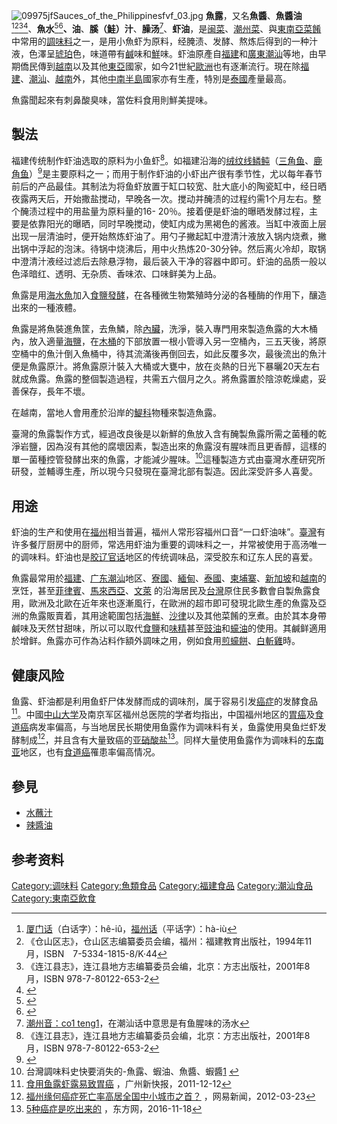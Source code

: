 {{CJK-New-Char|29E1E}}
[[File:09975jfSauces_of_the_Philippinesfvf_03.jpg|thumb]]
'''魚露'''，又名'''魚醬'''、'''魚醬油'''<ref>[[厦门话|厦门话]]（白话字）：hê-iû，[[福州话|福州话]]（平话字）：hà-iù</ref><ref name="仓山区志">《仓山区志》，仓山区志编纂委员会编，福州：福建教育出版社，1994年11月，ISBN　7-5334-1815-8/K·44</ref><ref name="连江县志">《连江县志》，连江县地方志编纂委员会编，北京：方志出版社，2001年8月，ISBN 978-7-80122-653-2</ref><ref>{{cite book |author=薩伯森撰；張善文、趙麟斌評注 |title=《垂涏錄評注》 |pages=第79頁 |publisher=北京大學出版社 |location=北京市 |isbn=9787301179949 |date=2011年2月}}</ref>、'''魚水'''<ref>{{lang-vi|Nước mắm}}</ref><ref>{{cite news |title=Nước mắm Phan Thiết trên báo xưa |url=https://baobinhthuan.com.vn/nuoc-mam-phan-thiet-tren-bao-xua-87309.html |accessdate=2022-05-06 |work=平順日報 |date=2021-12-10}}</ref>'''、{{僻字|𩸞|左「魚」右「奇」}}油'''、'''膎（鮭）汁'''、'''臊汤'''<ref>[http://m.czyzd.com/search?keyword=臊汤 潮州音：co1 teng1]，在潮汕话中意思是有鱼腥味的汤水</ref>、'''虾油'''，是[[闽菜|闽菜]]、[[潮州菜|潮州菜]]、與[[東南亞菜餚|東南亞菜餚]]中常用的[[調味料|調味料]]之一，是用小魚虾为原料，经腌渍、发酵、熬炼后得到的一种汁液，色澤呈[[琥珀|琥珀]]色，味道帶有[[鹹|鹹]]味和[[鮮|鮮]]味。虾油原產自[[福建|福建]]和[[廣東|廣東]][[潮汕|潮汕]]等地，由早期僑民傳到[[越南|越南]]以及其他[[東亞|東亞]]國家，如今21世紀[[歐洲|歐洲]]也有逐漸流行。現在除[[福建|福建]]、[[潮汕|潮汕]]、[[越南|越南]]外，其他[[中南半島|中南半島]]國家亦有生產，特別是[[泰國|泰國]]產量最高。

魚露聞起來有刺鼻酸臭味，當佐料食用則鮮美提味。

== 製法 ==
福建传统制作虾油选取的原料为小鱼虾<ref name="连江县志">《连江县志》，连江县地方志编纂委员会编，北京：方志出版社，2001年8月，ISBN 978-7-80122-653-2</ref>。如福建沿海的[[绒纹线鳞鲀|绒纹线鳞鲀]]（[[三角鱼|三角鱼]]、[[鹿角鱼|鹿角鱼]]）<ref name="福州市志.第4册">{{cite book |title=《福州市志》 |volume=第4冊 |editor=福州市地方志编纂委员会 |location=北京 |publisher=[[方志出版社|方志出版社]] |date=2000年7月 |isbn=978-7-80122-568-9 |id=K·238 |language=zh-hans }}</ref>是主要原料之一；而用于制作虾油的小虾出产很有季节性，尤以每年春节前后的产品最佳。其制法为将鱼虾放置于缸口较宽、肚大底小的陶瓷缸中，经日晒夜露两天后，开始撒盐搅动，早晚各一次。搅动并醃渍的过程约需1个月左右。整个醃渍过程中的用盐量为原料量的16- 20％。接着便是虾油的曝晒发酵过程，主要是依靠阳光的曝晒，同时早晚搅动，使缸内成为黑褐色的酱液。当缸中液面上层出现一层清油时，便开始熬炼虾油了。用勺子撇起缸中澄清汁液放入锅内烧煮，撇出锅中浮起的泡沫。待锅中烧沸后，用中火热炼20-30分钟。然后离火冷却，取锅中澄清汁液经过滤后去除悬浮物，最后装入干净的容器中即可。虾油的品质一般以色泽暗红、透明、无杂质、香味浓、口味鲜美为上品。 

魚露是用[[海水魚|海水魚]]加入[[食鹽|食鹽]][[發酵|發酵]]，在各種微生物繁殖時分泌的各種酶的作用下，釀造出來的一種液體。

魚露是將魚裝進魚筐，去魚鱗，除[[內臟|內臟]]，洗淨，裝入專門用來製造魚露的大木桶內，放入適量[[食用海鹽|海鹽]]，在[[木桶|木桶]]的下部放置一根小管導入另一空桶內，三五天後，將原空桶中的魚汁倒入魚桶中，待其流滿後再倒回去，如此反覆多次，最後流出的魚汁便是魚露原汁。將魚露原汁裝入大桶或大甕中，放在炎熱的日光下暴曬20天左右就成魚露。魚露的整個製造過程，共需五六個月之久。將魚露置於陰涼乾燥處，妥善保存，長年不壞。

在越南，當地人會用產於沿岸的[[鯷科|鯷科]]物種來製造魚露。

臺灣的魚露製作方式，經過改良後是以新鮮的魚放入含有醃製魚露所需之菌種的乾淨岩鹽，因為沒有其他的腐壞因素，製造出來的魚露沒有腥味而且更香醇，這樣的單一菌種控管發酵出來的魚露，才能減少腥味。<ref>台灣調味料史快要消失的-魚露、蝦油、魚醬、蝦醬[https://im5481.com/2015/09/02/%E5%8F%B0%E7%81%A3%E8%AA%BF%E5%91%B3%E6%96%99%E5%8F%B2%E5%BF%AB%E8%A6%81%E6%B6%88%E5%A4%B1%E7%9A%84-%E9%AD%9A%E9%9C%B2%E3%80%81%E8%9D%A6%E6%B2%B9%E3%80%81%E9%AD%9A%E9%86%AC%E3%80%81%E8%9D%A6%E9%86%AC/] {{Wayback|url=https://im5481.com/2015/09/02/%E5%8F%B0%E7%81%A3%E8%AA%BF%E5%91%B3%E6%96%99%E5%8F%B2%E5%BF%AB%E8%A6%81%E6%B6%88%E5%A4%B1%E7%9A%84-%E9%AD%9A%E9%9C%B2%E3%80%81%E8%9D%A6%E6%B2%B9%E3%80%81%E9%AD%9A%E9%86%AC%E3%80%81%E8%9D%A6%E9%86%AC/ |date=20210126051018 }}</ref>這種製造方式由臺灣水產研究所研發，並輔導生產，所以現今只發現在臺灣北部有製造。因此深受許多人喜愛。

== 用途 ==
虾油的生产和使用在[[福州|福州]]相当普遍，福州人常形容福州口音“一口虾油味”。[[臺灣|臺灣]]有许多餐厅厨房中的厨师，常选用虾油为重要的调味料之一，并常被使用于高汤唯一的调味料。虾油也是[[胶辽官话|胶辽官话]]地区的传统调味品，深受胶东和辽东人民的喜爱。

魚露最常用於[[福建|福建]]、[[广东|广东]][[潮汕|潮汕]]地区、[[寮國|寮國]]、[[緬甸|緬甸]]、[[泰國|泰國]]、[[柬埔寨|柬埔寨]]、[[新加坡|新加坡]]和[[越南|越南]]的烹饪，甚至[[菲律賓|菲律賓]]、[[馬來西亞|馬來西亞]]、[[文萊|文萊]] 的沿海居民及[[台灣|台灣]]原住民多數會自製魚露食用，歐洲及北歐在近年來也逐漸風行，在歐洲的超市即可發現北歐生產的魚露及亞洲的魚露販賣着，其用途範圍包括[[海鮮|海鮮]]、[[沙律|沙律]]以及其他菜餚的烹煮。由於其本身帶鹹味及天然甘甜味，所以可以取代[[食鹽|食鹽]]和[[味精|味精]]甚至[[豉油|豉油]]和[[蠔油|蠔油]]的使用。其鹹鲜適用於增鲜。魚露亦可作為沾料作額外調味之用，例如食用[[煎蠔餅|煎蠔餅]]、[[白斬雞|白斬雞]]時。

== 健康风险 ==
{{medical}}
鱼露、虾油都是利用鱼虾尸体发酵而成的调味剂，属于容易引发[[癌症|癌症]]的发酵食品<ref>[http://news.xkb.com.cn/guangzhou/2011/1212/174670.html 食用鱼露虾露易致胃癌] {{webarchive|url=https://web.archive.org/web/20161220064933/http://news.xkb.com.cn/guangzhou/2011/1212/174670.html |date=2016-12-20 }}，广州新快报，2011-12-12</ref>。中國[[中山大学|中山大学]]及南京军区福州总医院的学者均指出，中国福州地区的[[胃癌|胃癌]]及[[食道癌|食道癌]]病发率偏高，与当地居民长期使用鱼露作为调味料有关，鱼露使用臭鱼烂虾发酵制成<ref>[http://news.163.com/12/0323/10/7T9AOON900014JB6.html 福州缘何癌症死亡率高居全国中小城市之首？] {{Wayback|url=http://news.163.com/12/0323/10/7T9AOON900014JB6.html |date=20161220114421 }}，网易新闻，2012-03-23</ref>，并且含有大量致癌的[[亚硝酸盐|亚硝酸盐]]<ref>[http://health.eastday.com/zyw/n1078/n1100/n1968/n2018/u1ai221150.html 5种癌症是吃出来的] {{Wayback|url=http://health.eastday.com/zyw/n1078/n1100/n1968/n2018/u1ai221150.html |date=20200928214947 }}，东方网，2016-11-18</ref>。同样大量使用鱼露作为调味料的[[东南亚|东南亚]]地区，也有[[食道癌|食道癌]]罹患率偏高情况。

== 參見 ==
* [[水蘸汁|水蘸汁]]
* [[辣醬油|辣醬油]]

== 参考资料 ==
{{reflist|2}}

{{泰國飲食}}
{{调味品}}

[[Category:调味料|Category:调味料]]
[[Category:魚類食品|Category:魚類食品]]
[[Category:福建食品|Category:福建食品]]
[[Category:潮汕食品|Category:潮汕食品]]
[[Category:東南亞飲食|Category:東南亞飲食]]
